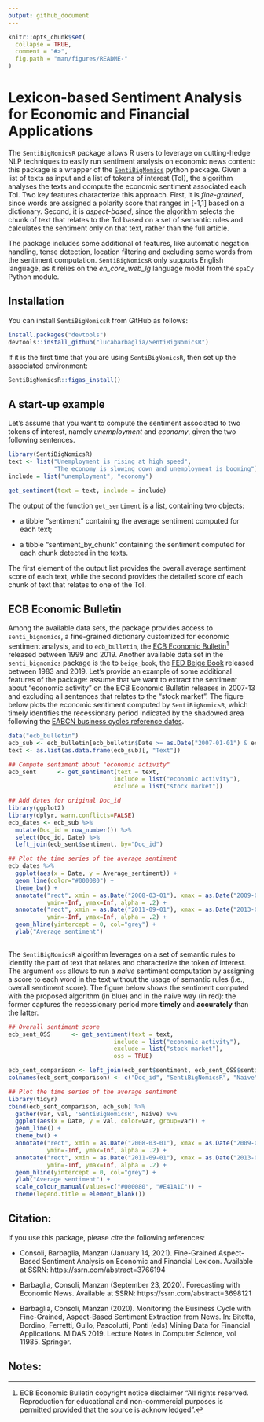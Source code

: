 ```yaml
---
output: github_document
---
```


<!-- README.md is generated from README.Rmd. Please edit that file -->

```r
knitr::opts_chunk$set(
  collapse = TRUE,
  comment = "#>",
  fig.path = "man/figures/README-"
)
```

# Lexicon-based Sentiment Analysis for Economic and Financial Applications

The `SentiBigNomicsR` package allows R users to leverage on cutting-hedge NLP techniques to easily run sentiment analysis on economic news content:
this package is a wrapper of the [`SentiBigNomics`](https://github.com/sergioconsoli/SentiBigNomics) python package.
Given a list of texts as input and a list of tokens of interest (ToI), the algorithm analyses the texts and compute the economic sentiment associated each ToI. 
Two key features characterize this approach.
First, it is *fine-grained*, since words are assigned a polarity score
that ranges in [-1,1] based on a dictionary.
Second, it is *aspect-based*, since the algorithm selects the chunk of text that relates to the ToI based on a set of semantic rules and calculates the sentiment only on that text, rather than the full article. 

The package includes some additional of features, like automatic negation handling, tense detection, location filtering and excluding some words from the sentiment computation.
`SentiBigNomicsR` only supports English language, as it relies on the *en_core_web_lg* language model from the `spaCy` Python module.




## Installation

You can install `SentiBigNomicsR` from GitHub as follows:

```r
install.packages("devtools")
devtools::install_github("lucabarbaglia/SentiBigNomicsR")
```

If it is the first time that you are using `SentiBigNomicsR`, then set up the associated environment:

```r
SentiBigNomicsR::figas_install()
```


## A start-up example

Let's assume that you want to compute the sentiment associated to two tokens of interest, namely *unemployment* and *economy*, given the two following sentences.

```r
library(SentiBigNomicsR)
text <- list("Unemployment is rising at high speed",
             "The economy is slowing down and unemployment is booming")
include = list("unemployment", "economy")

get_sentiment(text = text, include = include)

```

The output of the function `get_sentiment` is a list, containing two objects:

- a tibble "sentiment" containing the average sentiment computed for each text;

- a tibble "sentiment_by_chunk" containing the sentiment computed for each chunk detected in the texts.

The first element of the output list provides the overall average sentiment score of each text, while the second provides the detailed score of each chunk of text that relates to one of the ToI.

## ECB Economic Bulletin

Among the available data sets, the package provides access to `senti_bignomics`, a fine-grained dictionary customized for economic sentiment analysis, and to `ecb_bulletin`, 
the [ECB Economic Bulletin](https://www.ecb.europa.eu/pub/economic-bulletin/html/index.en.html)^[ECB Economic Bulletin copyright notice disclaimer  "All rights reserved. Reproduction for educational and non-commercial purposes is permitted provided that the source is acknow ledged".] released between 1999 and 2019. 
Another available data set in the `senti_bignomics` package is the to `beige_book`,
the [FED Beige Book](https://www.federalreserve.gov/monetarypolicy/beige-book-default.htm) released between 1983 and 2019.
Let's provide an example of some additional features of the package: assume that we want to extract the sentiment about "economic activity" on the ECB Economic Bulletin releases in 2007-13 and excluding all sentences that relates to the "stock market". The figure below plots the economic sentiment computed by `SentiBigNomicsR`, which timely identifies the recessionary period indicated by the shadowed area following the [EABCN business cycles reference dates](https://eabcn.org/dc/chronology-euro-area-business-cycles).


```r
data("ecb_bulletin")
ecb_sub <- ecb_bulletin[ecb_bulletin$Date >= as.Date("2007-01-01") & ecb_bulletin$Date <= as.Date("2013-01-01"), ]
text <- as.list(as.data.frame(ecb_sub)[, "Text"])

## Compute sentiment about "economic activity"
ecb_sent      <- get_sentiment(text = text, 
                              include = list("economic activity"),
                              exclude = list("stock market"))

## Add dates for original Doc_id
library(ggplot2)
library(dplyr, warn.conflicts=FALSE)
ecb_dates <- ecb_sub %>%
  mutate(Doc_id = row_number()) %>%
  select(Doc_id, Date) %>%
  left_join(ecb_sent$sentiment, by="Doc_id")

## Plot the time series of the average sentiment
ecb_dates %>%
  ggplot(aes(x = Date, y = Average_sentiment)) +
  geom_line(color="#000080") +
  theme_bw() +
  annotate("rect", xmin = as.Date("2008-03-01"), xmax = as.Date("2009-06-01"), 
           ymin=-Inf, ymax=Inf, alpha = .2) +
  annotate("rect", xmin = as.Date("2011-09-01"), xmax = as.Date("2013-03-01"), 
           ymin=-Inf, ymax=Inf, alpha = .2) +
  geom_hline(yintercept = 0, col="grey") +
  ylab("Average sentiment")
  
```

The `SentiBigNomicsR` algorithm leverages on a set of semantic rules to identify the part of text that relates and characterize the token of interest. The argument `oss` allows to run a *naive* sentiment computation by assigning a score to each word in the text without the usage of semantic rules (i.e., overall sentiment score). The figure below shows the sentiment computed with the proposed algorithm (in blue) and in the naive way (in red): the former captures the recessionary period more **timely** and **accurately** than the latter.


```r
## Overall sentiment score
ecb_sent_OSS      <- get_sentiment(text = text, 
                              include = list("economic activity"),
                              exclude = list("stock market"),
                              oss = TRUE)

ecb_sent_comparison <- left_join(ecb_sent$sentiment, ecb_sent_OSS$sentiment, by="Doc_id")
colnames(ecb_sent_comparison) <- c("Doc_id", "SentiBigNomicsR", "Naive")

## Plot the time series of the average sentiment
library(tidyr)
cbind(ecb_sent_comparison, ecb_sub) %>%
  gather(var, val, 'SentiBigNomicsR', Naive) %>%
  ggplot(aes(x = Date, y = val, color=var, group=var)) +
  geom_line() +
  theme_bw() +
  annotate("rect", xmin = as.Date("2008-03-01"), xmax = as.Date("2009-06-01"), 
           ymin=-Inf, ymax=Inf, alpha = .2) +
  annotate("rect", xmin = as.Date("2011-09-01"), xmax = as.Date("2013-03-01"), 
           ymin=-Inf, ymax=Inf, alpha = .2) +
  geom_hline(yintercept = 0, col="grey") +
  ylab("Average sentiment") +
  scale_colour_manual(values=c("#000080", "#E41A1C")) +
  theme(legend.title = element_blank()) 

```




## Citation:

If you use this package, please *cite* the following references:

<!-- ## References: -->

* Consoli, Barbaglia, Manzan (January 14, 2021). Fine-Grained  Aspect-Based Sentiment Analysis on Economic and Financial Lexicon. Available at SSRN: https://ssrn.com/abstract=3766194

* Barbaglia,  Consoli, Manzan (September 23, 2020). Forecasting with Economic News. Available at SSRN: https://ssrn.com/abstract=3698121

* Barbaglia, Consoli, Manzan (2020). Monitoring the Business Cycle with Fine-Grained, Aspect-Based Sentiment Extraction from News. In: Bitetta, Bordino, Ferretti, Gullo, Pascolutti, Ponti (eds) Mining Data for Financial Applications. MIDAS 2019. Lecture Notes in Computer Science, vol 11985. Springer.

## Notes:
